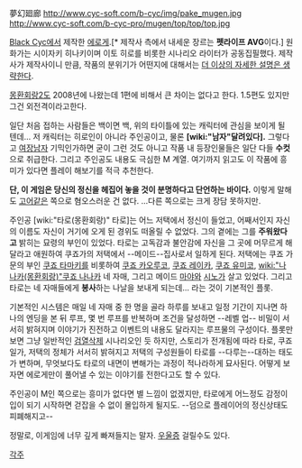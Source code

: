 夢幻廻廊
http://www.cyc-soft.com/b-cyc/img/pake_mugen.jpg
http://www.cyc-soft.com/b-cyc-pro/mugen/top/top/top.jpg

[[Black Cyc]]에서 제작한 [[에로게]].[* 제작사 측에서 내세운 장르는 '''펫라이프 AVG'''이다.] 원화가는 시이자키 히나키이며 이토 히로를 비롯한 시나리오 라이터가 공동집필했다. 제작사가 제작사이니 만큼, 작품의 분위기가 어떤지에 대해서는 [[더 이상의 자세한 설명은 생략한다]].

[[몽환회랑2]]도 2008년에 나왔는데 1편에 비해서 큰 차이는 없다고 한다. 1.5편도 있지만 그건 외전격이라고한다.

일단 처음 접하는 사람들은 백이면 백, 위의 타이틀에 있는 캐릭터에 관심을 보이게 될 텐데... 저 캐릭터는 히로인이 아니라 주인공이고, 물론 '''[wiki:"남자"달려있다].''' 그렇다고 [[여장남자]] 기믹인가하면 굳이 그런 것도 아니고 작품 내 등장인물들은 일단 다들 '''수컷'''으로 취급한다. 그리고 주인공도 내용도 극심한 M 계열. 여기까지 읽고도 이 작품에 흥미가 있다면 플레이 해보기를 적극 추천한다. 

'''단, 이 게임은 당신의 정신을 헤집어 놓을 것이 분명하다고 단언하는 바이다.'''
이렇게 말해도 [[고어]]같은 쪽으로 혐오스러운 건 없다. ...다른 쪽으로는 크게 장담 못하지만.

주인공 [wiki:"타로(몽환회랑)" 타로]는 어느 저택에서 정신이 들었고, 어째서인지 자신의 이름도 자신이 거기에 오게 된 경위도 떠올릴 수 없었다. 그의 곁에는 그를 '''주워왔다고''' 밝히는 묘령의 부인이 있었다. 타로는 고독감과 불안감에 자신을 그 곳에 머무르게 해달라고 애원하여 쿠죠가의 저택에서 --메이드--집사로서 일하게 된다. 저택에는 쿠죠 가문의 부인 [[쿠죠 타마키]]를 비롯하여 [[쿠죠 카오루코]], [[쿠죠 레이카]], [[쿠죠 유미코]], [[wiki:"나나카(몽환회랑)"쿠죠 나나카]] 네 자매, 그리고 메이드 [[마야]]와 [[시노]]가 살고 있었다. 그리고 타로는 네 자매들에게 '''봉사'''하는 나날을 보내게 되는데... 라는 것이 기본적인 플롯.

기본적인 시스템은 매일 네 자매 중 한 명을 골라 하루를 보내고 일정 기간이 지나면 하나의 엔딩을 본 뒤 루프, 몇 번 루프를 반복하며 조건을 달성하면 --레벨 업-- 비밀이 서서히 밝혀지며 이야기가 진전하고 이벤트의 내용도 달라지는 루프물의 구성이다. 플롯만 보면 그냥 일반적인 [[검열삭제]] 시나리오인 듯 하지만, 스토리가 전개됨에 따라 타로, 쿠죠 일가, 저택의 정체가 서서히 밝혀지고 저택의 구성원들이 타로를 --다루는--대하는 태도가 변하며, 무엇보다도 타로의 내면이 변해가는 과정이 적나라하게 묘사된다. 어떻게 보자면 에로게만이 풀어낼 수 있는 이야기를 전한다고도 할 수 있다.

주인공이 M인 쪽으로는 흥미가 없다면 별 느낌이 없겠지만, 타로에게 어느정도 감정이입이 되기 시작하면 걷잡을 수 없이 몰입하게 될지도. --덤으로 플레이어의 정신상태도 피폐해지고--

정말로, 이게임에 너무 깊게 빠져들지는 말자. [[우울증]] 걸릴수도 있다.

[[각주]]
